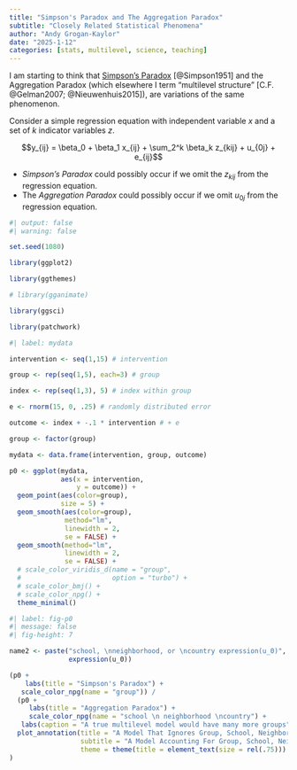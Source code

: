 ```yaml
---
title: "Simpson's Paradox and The Aggregation Paradox"
subtitle: "Closely Related Statistical Phenomena"
author: "Andy Grogan-Kaylor" 
date: "2025-1-12"
categories: [stats, multilevel, science, teaching]
---
```


I am starting to think that [Simpson's Paradox](https://agrogan1.github.io/posts/Simpsons-paradox-simple-visual-explanation/) [@Simpson1951] and the Aggregation Paradox (which elsewhere I term "multilevel structure" [C.F. @Gelman2007; @Nieuwenhuis2015]), are variations of the same phenomenon.

Consider a simple regression equation with independent variable $x$ and a set of $k$ indicator variables $z$.

$$y_{ij} = \beta_0 + \beta_1 x_{ij} + \sum_2^k \beta_k z_{kij} + u_{0j} + e_{ij}$$

* *Simpson's Paradox* could possibly occur if we omit the $z_{kij}$ from the regression equation.
* The *Aggregation Paradox* could possibly occur if we omit $u_{0j}$ from the regression equation.


```r
#| output: false
#| warning: false

set.seed(1080)

library(ggplot2)

library(ggthemes)

# library(gganimate)

library(ggsci)

library(patchwork)

```

```r
#| label: mydata

intervention <- seq(1,15) # intervention

group <- rep(seq(1,5), each=3) # group

index <- rep(seq(1,3), 5) # index within group

e <- rnorm(15, 0, .25) # randomly distributed error

outcome <- index + -.1 * intervention # + e

group <- factor(group)

mydata <- data.frame(intervention, group, outcome)

```

```r

p0 <- ggplot(mydata,
             aes(x = intervention,
                 y = outcome)) + 
  geom_point(aes(color=group), 
             size = 5) +
  geom_smooth(aes(color=group), 
              method="lm",
              linewidth = 2,
              se = FALSE) +
  geom_smooth(method="lm",
              linewidth = 2,
              se = FALSE) +
  # scale_color_viridis_d(name = "group",
  #                       option = "turbo") +
  # scale_color_bmj() +
  # scale_color_npg() +
  theme_minimal()

```

```r
#| label: fig-p0
#| message: false
#| fig-height: 7

name2 <- paste("school, \nneighborhood, or \ncountry expression(u_0)",
               expression(u_0))

(p0 + 
    labs(title = "Simpson's Paradox") +
   scale_color_npg(name = "group")) /
  (p0 + 
     labs(title = "Aggregation Paradox") +
     scale_color_npg(name = "school \n neighborhood \ncountry") +
   labs(caption = "A true multilevel model would have many more groups")) +
  plot_annotation(title = "A Model That Ignores Group, School, Neighborhood or Country Shows A Downward Slope",
                  subtitle = "A Model Accounting For Group, School, Neighborhood or Country Shows An Upward Slope",
                  theme = theme(title = element_text(size = rel(.75)))
) 

```